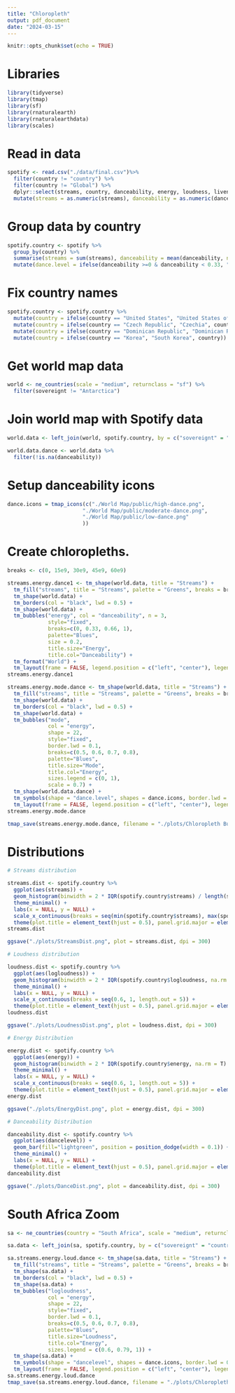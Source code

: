 ```yaml
---
title: "Chloropleth"
output: pdf_document
date: "2024-03-15"
---
```


```r
knitr::opts_chunk$set(echo = TRUE)
```

# Libraries

```r
library(tidyverse)
library(tmap)
library(sf)
library(rnaturalearth)
library(rnaturalearthdata)
library(scales)
```

# Read in data

```r
spotify <- read.csv("./data/final.csv")%>% 
  filter(country != "country") %>% 
  filter(country != "Global") %>% 
  dplyr::select(streams, country, danceability, energy, loudness, liveness, acousticness, speechiness, mode, tempo, valence, duration) %>% 
  mutate(streams = as.numeric(streams), danceability = as.numeric(danceability), energy = as.numeric(energy), mode = as.numeric(mode), tempo = as.numeric(tempo), valence = as.numeric(valence), duration = as.numeric(duration))
```

# Group data by country

```r
spotify.country <- spotify %>% 
  group_by(country) %>% 
  summarise(streams = sum(streams), danceability = mean(danceability, na.rm = T), energy = mean(energy, na.rm = T), mode = round(mean(mode, na.rm = T), 0), tempo = mean(tempo, na.rm = T), valence = mean(valence, na.rm = T), duration = mean(duration, na.rm = T)) %>% 
  mutate(dance.level = ifelse(danceability >=0 & danceability < 0.33, "low", ifelse(danceability >= 0.33 & danceability < 0.66, "moderate", "high")))
```

# Fix country names

```r
spotify.country <- spotify.country %>% 
  mutate(country = ifelse(country == "United States", "United States of America", country)) %>% 
  mutate(country = ifelse(country == "Czech Republic", "Czechia", country)) %>% 
  mutate(country = ifelse(country == "Dominican Republic", "Dominican Rep.", country)) %>% 
  mutate(country = ifelse(country == "Korea", "South Korea", country))
```


# Get world map data

```r
world <- ne_countries(scale = "medium", returnclass = "sf") %>% 
  filter(sovereignt != "Antarctica")
```

# Join world map with Spotify data

```r
world.data <- left_join(world, spotify.country, by = c("sovereignt" = "country"))

world.data.dance <- world.data %>% 
  filter(!is.na(danceability))
```


# Setup danceability icons

```r
dance.icons = tmap_icons(c("./World Map/public/high-dance.png", 
                        "./World Map/public/moderate-dance.png",
                        "./World Map/public/low-dance.png" 
                        ))
```

# Create chloropleths.

```r
breaks <- c(0, 15e9, 30e9, 45e9, 60e9)

streams.energy.dance1 <- tm_shape(world.data, title = "Streams") +
  tm_fill("streams", title = "Streams", palette = "Greens", breaks = breaks) +
  tm_shape(world.data) +
  tm_borders(col = "black", lwd = 0.5) +
  tm_shape(world.data) +
  tm_bubbles("energy", col = "danceability", n = 3,
             style="fixed", 
             breaks=c(0, 0.33, 0.66, 1),
             palette="Blues",
             size = 0.2,
             title.size="Energy", 
             title.col="Danceability") + 
  tm_format("World") + 
  tm_layout(frame = FALSE, legend.position = c("left", "center"), legend.show = F)
streams.energy.dance1

streams.energy.mode.dance <- tm_shape(world.data, title = "Streams") +
  tm_fill("streams", title = "Streams", palette = "Greens", breaks = breaks, colorNA = "orange") +
  tm_shape(world.data) +
  tm_borders(col = "black", lwd = 0.5) +
  tm_shape(world.data) +
  tm_bubbles("mode", 
             col = "energy",
             shape = 22,
             style="fixed", 
             border.lwd = 0.1,
             breaks=c(0.5, 0.6, 0.7, 0.8),
             palette="Blues", 
             title.size="Mode", 
             title.col="Energy",
             sizes.legend = c(0, 1),
             scale = 0.7) + 
  tm_shape(world.data.dance) +
  tm_symbols(shape = "dance.level", shapes = dance.icons, border.lwd = 0, size = 0.2, title.shape = "Danceability", scale = 0.7) +
  tm_layout(frame = FALSE, legend.position = c("left", "center"), legend.outside = T, inner.margins = 0,  bg.color = "orange")
streams.energy.mode.dance

tmap_save(streams.energy.mode.dance, filename = "./plots/Chloropleth Bubbles.png", dpi = 1500, scale = 2)
```

# Distributions

```r
# Streams distribution

streams.dist <- spotify.country %>% 
  ggplot(aes(streams)) +
  geom_histogram(binwidth = 2 * IQR(spotify.country$streams) / length(spotify.country$streams)^(1/3), fill="lightgreen", width = 0.1) +
  theme_minimal() +
  labs(x = NULL, y = NULL) +
  scale_x_continuous(breaks = seq(min(spotify.country$streams), max(spotify.country$streams), length.out = 5), labels = label_number(scale = 1/1e9, suffix = " billion")) +
  theme(plot.title = element_text(hjust = 0.5), panel.grid.major = element_blank(), panel.grid.minor = element_blank(), axis.text.x = element_blank(), axis.text.y = element_blank())
streams.dist

ggsave("./plots/StreamsDist.png", plot = streams.dist, dpi = 300)
```

```r
# Loudness distribution

loudness.dist <- spotify.country %>% 
  ggplot(aes(logloudness)) +
  geom_histogram(binwidth = 2 * IQR(spotify.country$logloudness, na.rm = T) / length(spotify.country$logloudness)^(1/3), fill="lightgreen", width = 0.1) +
  theme_minimal() +
  labs(x = NULL, y = NULL) +
  scale_x_continuous(breaks = seq(0.6, 1, length.out = 5)) +
  theme(plot.title = element_text(hjust = 0.5), panel.grid.major = element_blank(), panel.grid.minor = element_blank(), axis.text.x = element_blank(), axis.text.y = element_blank())
loudness.dist

ggsave("./plots/LoudnessDist.png", plot = loudness.dist, dpi = 300)
```

```r
# Energy Distribution

energy.dist <- spotify.country %>% 
  ggplot(aes(energy)) +
  geom_histogram(binwidth = 2 * IQR(spotify.country$energy, na.rm = T) / length(spotify.country$energy)^(1/3), fill="lightgreen", width = 0.1) +
  theme_minimal() +
  labs(x = NULL, y = NULL) +
  scale_x_continuous(breaks = seq(0.6, 1, length.out = 5)) +
  theme(plot.title = element_text(hjust = 0.5), panel.grid.major = element_blank(), panel.grid.minor = element_blank(), axis.text.x = element_blank(), axis.text.y = element_blank())
energy.dist

ggsave("./plots/EnergyDist.png", plot = energy.dist, dpi = 300)
```

```r
# Danceability Distribution

danceability.dist <- spotify.country %>% 
  ggplot(aes(dancelevel)) +
  geom_bar(fill="lightgreen", position = position_dodge(width = 0.1)) +
  theme_minimal() +
  labs(x = NULL, y = NULL) +
  theme(plot.title = element_text(hjust = 0.5), panel.grid.major = element_blank(), panel.grid.minor = element_blank(), axis.text.x = element_blank(), axis.text.y = element_blank())
danceability.dist

ggsave("./plots/DanceDist.png", plot = danceability.dist, dpi = 300)
```


# South Africa Zoom

```r
sa <- ne_countries(country = "South Africa", scale = "medium", returnclass = "sf")

sa.data <- left_join(sa, spotify.country, by = c("sovereignt" = "country"))

sa.streams.energy.loud.dance <- tm_shape(sa.data, title = "Streams") +
  tm_fill("streams", title = "Streams", palette = "Greens", breaks = breaks) +
  tm_shape(sa.data) +
  tm_borders(col = "black", lwd = 0.5) +
  tm_shape(sa.data) +
  tm_bubbles("logloudness", 
             col = "energy",
             shape = 22,
             style="fixed",
             border.lwd = 0.1,
             breaks=c(0.5, 0.6, 0.7, 0.8),
             palette="Blues", 
             title.size="Loudness", 
             title.col="Energy",
             sizes.legend = c(0.6, 0.79, 1)) + 
  tm_shape(sa.data) +
  tm_symbols(shape = "dancelevel", shapes = dance.icons, border.lwd = 0, alpha  = 0.1, size = 0.2, title.shape = "Danceability") +
  tm_layout(frame = FALSE, legend.position = c("left", "center"), legend.show = F, inner.margins = 0,  bg.color = "orange")
sa.streams.energy.loud.dance
tmap_save(sa.streams.energy.loud.dance, filename = "./plots/Chloropleth Bubbles SA.png", dpi = 1500, scale = 2)
```

